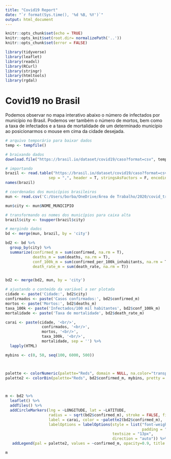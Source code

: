 ```yaml
---
title: "Covid19 Report"
date: "`r format(Sys.time(), '%d %B, %Y')`"
output: html_document
---
```


```r
knitr::opts_chunk$set(echo = TRUE)
knitr::opts_knit$set(root.dir= normalizePath('..'))
knitr::opts_chunk$set(error = FALSE)
```

```r
library(tidyverse)
library(leaflet)
library(readxl)
library(RCurl)
library(stringr)
library(htmltools)
library(rgdal)

```

# Covid19 no Brasil

Podemos observar no mapa interativo abaixo o número de infectados por município no Brasil. Podemos ver também o número de mortos, bem como a taxa de infectados e a taxa de mortalidade de um determinado município ao posicionarmos o mouse em cima da cidade desejada.

```r
# arquivo temporário para baixar dados
temp <- tempfile()

# braixando dados
download.file("https://brasil.io/dataset/covid19/caso?format=csv", temp)

# importando
brazil <- read.table("https://brasil.io/dataset/covid19/caso?format=csv",
                   sep = ",", header = T, stringsAsFactors = F, encoding = 'UTF-8')
names(brazil)

```


```r
# coordenadas dos municípios brasileiros
mun <- read.csv('C:/Users/borba/OneDrive/Área de Trabalho/2020/covid_tracking/data/mun_coord.csv', encoding = 'UTF-8')

mun$city <- mun$NOME_MUNICIPIO

# transformando os nomes dos municípios para caixa alta
brazil$city <- toupper(brazil$city)

# mergindo dados
bd <- merge(mun, brazil, by = 'city')

bd2 <- bd %>%
  group_by(city) %>%
  summarize(confirmed_m = sum(confirmed, na.rm = T),
            deaths_m = sum(deaths, na.rm = T),
            conf_100k_m = sum(confirmed_per_100k_inhabitants, na.rm = T),
            death_rate_m = sum(death_rate, na.rm = T))


bd2 <- merge(bd2, mun, by = 'city')

# ajustando o conteúdo da variável a ser plotada
cidade <- paste('Cidade:', bd2$city)
confirmados <- paste('Casos confirmados:', bd2$confirmed_m)
mortos <- paste('Mortos:', bd2$deaths_m)
taxa_100k <- paste('Infectados/100 mil habitantes', bd2$conf_100k_m)
mortalidade <- paste('Taxa de mortalidade', bd2$death_rate_m)

carai <- paste(cidade, '<br/>',
                confirmados, '<br/>',
                mortos, '<br/>',
                taxa_100k, '<br/>',
                mortalidade, sep = '') %>%
  lapply(HTML)

mybins <- c(0, 50, seq(100, 6000, 500))



palette <- colorNumeric(palette="Reds", domain = NULL, na.color="transparent")
palette2 <- colorBin(palette="Reds", bd2$confirmed_m, mybins, pretty = F)



m <- bd2 %>%
  leaflet() %>% 
  addTiles() %>%
  addCircleMarkers(lng = ~LONGITUDE, lat = ~LATITUDE,
                   radius = ~ sqrt(bd2$confirmed_m), stroke = FALSE, fillOpacity = 0.5,
                   label = carai, color = ~palette2(bd2$confirmed_m),
                   labelOptions = labelOptions(style = list("font-weight" = "normal", 
                                                            padding = "3px 8px"), 
                                               textsize = "13px", 
                                               direction = "auto")) %>%
   addLegend(pal = palette2, values = ~confirmed_m, opacity=0.9, title = "Confirmados", position = "bottomright" )

m
```

